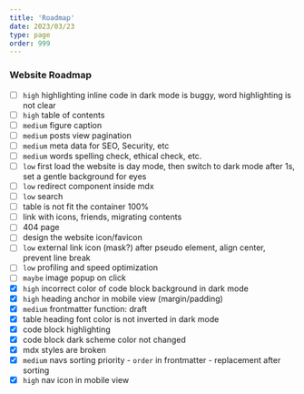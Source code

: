 ```yaml
---
title: 'Roadmap'
date: 2023/03/23
type: page
order: 999
---
```


### Website Roadmap

-   [ ] `high` highlighting inline code in dark mode is buggy, word highlighting is not clear
-   [ ] `high` table of contents
-   [ ] `medium` figure caption
-   [ ] `medium` posts view pagination
-   [ ] `medium` meta data for SEO, Security, etc
-   [ ] `medium` words spelling check, ethical check, etc.
-   [ ] `low` first load the website is day mode, then switch to dark mode after 1s, set a gentle background for eyes
-   [ ] `low` redirect component inside mdx
-   [ ] `low` search
-   [ ] table is not fit the container 100%
-   [ ] link with icons, friends, migrating contents
-   [ ] 404 page
-   [ ] design the website icon/favicon
-   [ ] `low` external link icon (mask?) after pseudo element, align center, prevent line break
-   [ ] `low` profiling and speed optimization
-   [ ] `maybe` image popup on click
-   [x] `high` incorrect color of code block background in dark mode
-   [x] `high` heading anchor in mobile view (margin/padding)
-   [x] `medium` frontmatter function: draft
-   [x] table heading font color is not inverted in dark mode
-   [x] code block highlighting
-   [x] code block dark scheme color not changed
-   [x] mdx styles are broken
-   [x] `medium` navs sorting priority - `order` in frontmatter - replacement after sorting
-   [x] `high` nav icon in mobile view
